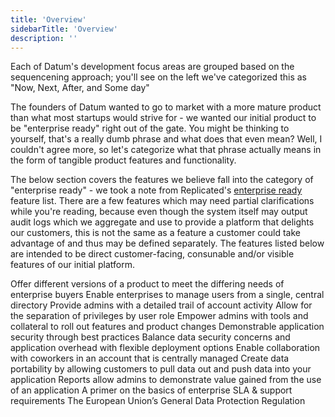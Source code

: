 ```yaml
---
title: 'Overview'
sidebarTitle: 'Overview'
description: ''
---
```

<Note>
Each of Datum's development focus areas are grouped based on the sequencening approach; you'll see on the left we've categorized this as "Now, Next, After, and Some day"
</Note>

The founders of Datum wanted to go to market with a more mature product than what most startups would strive for - we wanted our initial product to be "enterprise ready" right out of the gate. You might be thinking to yourself, that's a really dumb phrase and what does that even mean? Well, I couldn't agree more, so let's categorize what that phrase actually means in the form of tangible product features and functionality.

The below section covers the features we believe fall into the category of "enterprise ready" - we took a note from Replicated's [enterprise ready](https://www.enterpriseready.io/#features) feature list. There are a few features which may need partial clarifications while you're reading, because even though the system itself may output audit logs which we aggregate and use to provide a platform that delights our customers, this is not the same as a feature a customer could take advantage of and thus may be defined separately. The features listed below are intended to be direct customer-facing, consunable and/or visible features of our initial platform.

<CardGroup cols={2}>
  <Card
    title="Product Assortment"
    icon="screwdriver-wrench"
  >
    Offer different versions of a product to meet the differing needs of enterprise buyers
  </Card>
  <Card
    title="Single Sign On"
    icon="stars"
  >
    Enable enterprises to manage users from a single, central directory
  </Card>
    <Card
    title="Audit Logs"
    icon="leaf"
  >
    Provide admins with a detailed trail of account activity
  </Card>
  <Card
    title="Role Based Access Control"
    icon="code"
  >
    Allow for the separation of privileges by user role
  </Card>
  <Card
    title="Change Management"
    icon="code"
  >
    Empower admins with tools and collateral to roll out features and product changes
  </Card>
  <Card
    title="Product Security"
    icon="code"
  >
    Demonstrable application security through best practices
  </Card>
  <Card
    title="Deployment Options"
    icon="code"
  >
    Balance data security concerns and application overhead with flexible deployment options
  </Card>
  <Card
    title="Team Management"
    icon="code"
  >
    Enable collaboration with coworkers in an account that is centrally managed
  </Card>
  <Card
    title="Integrations"
    icon="code"
  >
    Create data portability by allowing customers to pull data out and push data into your application
  </Card>
  <Card
    title="Reporting and Analytics"
    icon="code"
  >
    Reports allow admins to demonstrate value gained from the use of an application
  </Card>
  <Card
    title="SLA and Support"
    icon="code"
  >
    A primer on the basics of enterprise SLA & support requirements
  </Card>
  <Card
    title="GDPR"
    icon="code"
  >
    The European Union’s General Data Protection Regulation
  </Card>
</CardGroup>